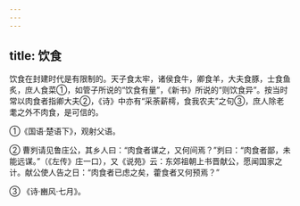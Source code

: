 ```yaml
---
---
---
```

title: 饮食
---



饮食在封建时代是有限制的。天子食太牢，诸侯食牛，卿食羊，大夫食豚，士食鱼炙，庶人食菜①，如管子所说的“饮食有量”，《新书》所说的“则饮食异”。按当时常以肉食者指卿大夫②，《诗》中亦有“采荼薪樗，食我农夫”之句③，庶人除老耄之外不肉食，是可信的。

①《国语·楚语下》，观射父语。

② 曹刿请见鲁庄公，其乡人曰：“肉食者谋之，又何间焉？”刿曰：“肉食者鄙，未能远谋。”（《左传》庄一口），又《说苑》云：东郊祖朝上书晋献公，愿闻国家之计。献公使人告之日：“肉食者已虑之矣，藿食者又何预焉？”

③ 《诗·豳风·七月》。